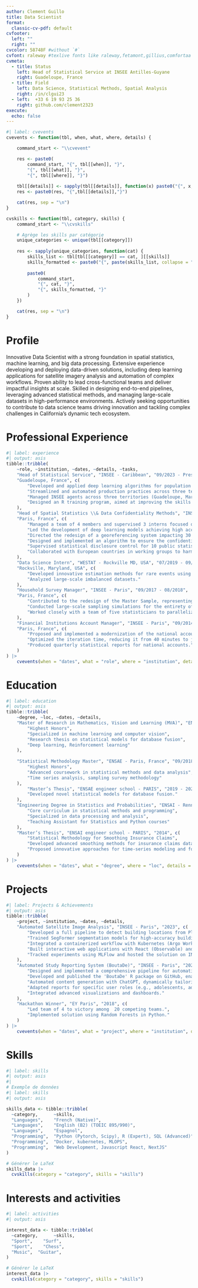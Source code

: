 ```yaml
---
author: Clement Guillo
title: Data Scientist
format:
  classic-cv-pdf: default
cvfooter:
  left: ""
  right: ""
cvcolor: 58748F #without `#`
cvfont: raleway #texlive fonts like raleway,fetamont,gillius,comfortaa
cvmeta:
  - title: Status
    left: Head of Statistical Service at INSEE Antilles-Guyane
    right: Guadeloupe, France
  - title: Field
    left: Data Science, Statistical Methods, Spatial Analysis 
    right: /in/clgui23
  - left:  +33 6 19 93 25 36
    right: github.com/clement2323  
execute:
  echo: false
---
```


```r

#| label: cvevents
cvevents <- function(tbl, when, what, where, details) {

    command_start <- "\\cvevent"

    res <- paste0(
        command_start, "{", tbl[[when]], "}", 
        "{", tbl[[what]], "}",
        "{", tbl[[where]], "}")
    
    tbl[[details]] <- sapply(tbl[[details]], function(x) paste0("{", x, "}", collapse = ","))
    res <- paste0(res, "{",tbl[[details]],"}")

    cat(res, sep = "\n")
}

cvskills <- function(tbl, category, skills) {
    command_start <- "\\cvskills"

    # Agrège les skills par catégorie
    unique_categories <- unique(tbl[[category]])
    
    res <- sapply(unique_categories, function(cat) {
        skills_list <- tbl[tbl[[category]] == cat, ][[skills]]
        skills_formatted <- paste0("{", paste(skills_list, collapse = "},{"), "}")
        
        paste0(
            command_start,
            "{", cat, "}",
            "{", skills_formatted, "}"
        )
    })

    cat(res, sep = "\n")
}
```



# Profile

Innovative Data Scientist with a strong foundation in spatial statistics, machine learning, and big data processing. Extensive experience developing and deploying data-driven solutions, including deep learning applications for satellite imagery analysis and automation of complex workflows. Proven ability to lead cross-functional teams and deliver impactful insights at scale. Skilled in designing end-to-end pipelines, leveraging advanced statistical methods, and managing large-scale datasets in high-performance environments. Actively seeking opportunities to contribute to data science teams driving innovation and tackling complex challenges in California’s dynamic tech ecosystem.

# Professional Experience

```r
#| label: experience
#| output: asis
tibble::tribble(
    ~role, ~institution, ~dates, ~details, ~tasks,
    "Head of Statistical Service", "INSEE - Caribbean", "09/2023 - Present",
    "Guadeloupe, France", c(
        "Developed and applied deep learning algorithms for population census by processing thousands of satellite images of overseas territories (including Réunion and Mayotte). Delivered a trained segmentation model based on these images and deployed the results through an application to support population census (RP) estimates.",
        "Streamlined and automated production practices across three territories (Guadeloupe, Martinique, Guyane), coordinating efforts across diverse teams.",
        "Managed INSEE agents across three territories (Guadeloupe, Martinique, Guyane), overseeing the coordination and execution of on-the-ground survey operations.",
        "Designed an R training program, aimed at improving the skills of 20 Caribbean area agents."
    ),
    "Head of Spatial Statistics \\& Data Confidentiality Methods", "INSEE - Paris", "09/2019 - 08/2023",
    "Paris, France", c(
        "Managed a team of 4 members and supervised 3 interns focused on satellite image analysis.",
        "Led the development of deep learning models achieving high accuracy in satellite image segmentation for land cover detection.",
        "Directed the redesign of a georeferencing system impacting 30 million address records.",
        "Designed and implemented an algorithm to ensure the confidentiality of gridded data across the entirety of France, addressing differentiation attacks and enabling large-scale data dissemination.",
        "Supervised statistical disclosure control for 10 public statistics surveys conducted annually by INSEE.",
        "Collaborated with European countries in working groups to harmonize methodologies for spatial analysis and statistical disclosure control at the European level."
    ),
    "Data Science Intern", "WESTAT - Rockville MD, USA", "07/2019 - 09/2019",
    "Rockville, Maryland, USA", c(
        "Developed innovative estimation methods for rare events using Zero-Inflated Poisson Models.",
        "Analyzed large-scale imbalanced datasets."
    ),
    "Household Survey Manager", "INSEE - Paris", "09/2017 - 08/2018",
    "Paris, France", c(
        "Contributed to the redesign of the Master Sample, representing the nationwide household sampling framework for INSEE surveys.",
        "Conducted large-scale sampling simulations for the entirety of France using advanced sampling methods. The proposed solution, now deployed at INSEE, directly impacts the work of nearly 700 field interviewers.", 
        "Worked closely with a team of five statisticians to parallelize processing workflows and analyze results, including variance estimation"
    ),
    "Financial Institutions Account Manager", "INSEE - Paris", "09/2014 - 08/2017",
    "Paris, France", c(
        "Proposed and implemented a modernization of the national accounts construction process for financial institutions",
        "Optimized the iteration time, reducing it from 40 minutes to just 2 minutes per cycle, significantly improving efficiency.",
        "Produced quarterly statistical reports for national accounts."
    )
) |>
    cvevents(when = "dates", what = "role", where = "institution", details = "tasks")

```

# Education

```r
#| label: education
#| output: asis
tibble::tribble(
    ~degree, ~loc, ~dates, ~details,
    "Master of Research in Mathematics, Vision and Learning (MVA)", "ENS - Paris, France", "09/2019 - 08/2020", c(
        "Highest Honors",
        "Specialized in machine learning and computer vision",
        "Research thesis on statistical models for database fusion",
        "Deep learning, Reinforcement learning"
    ),
    
    "Statistical Methodology Master", "ENSAE - Paris, France", "09/2018 - 08/2020", c(
        "Highest Honors",
        "Advanced coursework in statistical methods and data analysis",
        "Time series analysis, sampling survey methodology"
    ),
        "Master’s Thesis", "ENSAE engineer school - PARIS", "2019 - 2020", c(
        "Developed novel statistical models for database fusion."
    ),
    "Engineering Degree in Statistics and Probabilities", "ENSAI - Rennes, France", "09/2011 - 08/2013", c(
        "Core curriculum in statistical methods and programming",
        "Specialized in data processing and analysis",
        "Teaching Assistant for Statistics and Python courses"
    ),
    "Master’s Thesis", "ENSAI engineer school - PARIS", "2014", c(
        "Statistical Methodology for Smoothing Insurance Claims",
        "Developed advanced smoothing methods for insurance claims data using Kalman Filters.",
        "Proposed innovative approaches for time-series modeling and forecasting of indemnities."
    )
) |>
    cvevents(when = "dates", what = "degree", where = "loc", details = "details")
```

# Projects

```r
#| label: Projects & Achievements
#| output: asis
tibble::tribble(
    ~project, ~institution, ~dates, ~details,
    "Automated Satellite Image Analysis", "INSEE - Paris", "2023", c(
        "Developed a full pipeline to detect building locations from Pleiades satellite images.",
        "Trained SegFormer segmentation models for high-accuracy building detection.",
        "Integrated a containerized workflow with Kubernetes (Argo Workflows and ArgoCD).",
        "Built interactive web applications with React (Observable) and GeoServer for result visualization.",
        "Tracked experiments using MLFlow and hosted the solution on INSEE's Kubernetes cluster."
    ),
    "Automated Study Reporting System (BoutaDe)", "INSEE - Paris", "2021 - 2023", c(
        "Designed and implemented a comprehensive pipeline for automating study report production using R.",
        "Developed and published the 'BoutaDe' R package on GitHub, enabling rapid, reproducible reporting workflows.",
        "Automated content generation with ChatGPT, dynamically tailoring text to outputs, metadata, and target audiences.",
        "Adapted reports for specific user roles (e.g., adolescents, adults, humorous tones) using metadata-driven customization.",
        "Integrated advanced visualizations and dashboards."
    ),
    "Hackathon Winner", "EY Paris", "2018", c(
        "Led team of 4 to victory among  20 competing teams.",
        "Implemented solution using Random Forests in Python."
    )
) |>
    cvevents(when = "dates", what = "project", where = "institution", details = "details")

```

# Skills
```r
#| label: skills
#| output: asis
#| 
# Exemple de données
#| label: skills
#| output: asis

skills_data <- tibble::tribble(
  ~category,      ~skills,
  "Languages",    "French (Native)",
  "Languages",    "English (B2) (TOEIC 895/990)",
  "Languages",    "Espagnol",
  "Programming",  "Python (Pytorch, Scipy), R (Expert), SQL (Advanced)",
  "Programming",  "Docker, kubernetes, MLOPS",
  "Programming",  "Web Development, Javascript React, NextJS"
)

# Générer le LaTeX
skills_data |>
  cvskills(category = "category", skills = "skills")

```


# Interests and activities
```r
#| label: activities
#| output: asis

interest_data <- tibble::tribble(
  ~category,      ~skills,
  "Sport",    "Surf",
  "Sport",    "Chess",
  "Music",  "Guitar",
)

# Générer le LaTeX
interest_data |>
  cvskills(category = "category", skills = "skills")

```